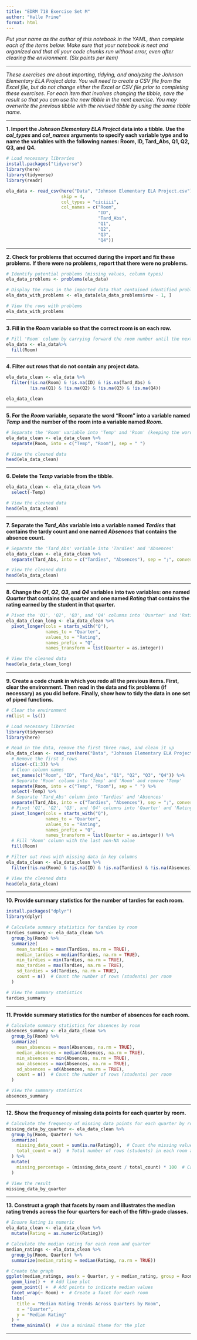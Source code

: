 ```yaml
---
title: "EDRM 718 Exercise Set M"
author: "Halle Prine"
format: html
---
```


*Put your name as the author of this notebook in the YAML, then complete each of the items below. Make sure that your notebook is neat and organized and that all your code chunks run without error, even after clearing the environment. (Six points per item)*

***

*These exercises are about importing, tidying, and analyzing the Johnson Elementary ELA Project data. You will need to create a CSV file from the Excel file, but do not change either the Excel or CSV file prior to completing these exercises. For each item that involves changing the tibble, save the result so that you can use the new tibble in the next exercise. You may overwrite the previous tibble with the revised tibble by using the same tibble name.*

***

**1. Import the *Johnson Elementary ELA Project* data into a tibble. Use the *col_types* and *col_names* arguments to specify each variable type and to name the variables with the following names: Room, ID, Tard_Abs, Q1, Q2, Q3, and Q4.**

```r
# Load necessary libraries
install.packages("tidyverse")
library(here)
library(tidyverse)
library(readr)

ela_data <- read_csv(here("Data", "Johnson Elementary ELA Project.csv"),
                     skip = 4,
                     col_types = "ciciiii",
                     col_names = c("Room",
                                   "ID",
                                   "Tard_Abs",
                                   "Q1",
                                   "Q2",
                                   "Q3",
                                   "Q4"))

```


***

**2. Check for problems that occurred during the import and fix these problems. If there were no problems, report that there were no problems.**

```r
# Identify potential problems (missing values, column types)
ela_data_problems <- problems(ela_data)

# Display the rows in the imported data that contained identified problems
ela_data_with_problems <- ela_data[ela_data_problems$row - 1, ]

# View the rows with problems
ela_data_with_problems
```

***

**3. Fill in the *Room* variable so that the correct room is on each row.**

```r
# Fill 'Room' column by carrying forward the room number until the next room number appears
ela_data <- ela_data%>%
  fill(Room)
```

***

**4. Filter out rows that do not contain any project data.**

```r
ela_data_clean <- ela_data %>%
  filter(!is.na(Room) & !is.na(ID) & !is.na(Tard_Abs) & 
         !is.na(Q1) & !is.na(Q2) & !is.na(Q3) & !is.na(Q4))

ela_data_clean
```


***

**5. For the *Room* variable, separate the word "Room" into a variable named *Temp* and the number of the room into a variable named *Room*.**

```r
# Separate the 'Room' variable into 'Temp' and 'Room' (keeping the word "Room" and the room number)
ela_data_clean <- ela_data_clean %>%
  separate(Room, into = c("Temp", "Room"), sep = " ")

# View the cleaned data
head(ela_data_clean)
```


***

**6. Delete the *Temp* variable from the tibble.**

```r
ela_data_clean <- ela_data_clean %>%
  select(-Temp)

# View the cleaned data
head(ela_data_clean)
```


***

**7. Separate the *Tard_Abs* variable into a variable named *Tardies* that contains the tardy count and one named *Absences* that contains the absence count.**

```r
# Separate the 'Tard_Abs' variable into 'Tardies' and 'Absences'
ela_data_clean <- ela_data_clean %>%
  separate(Tard_Abs, into = c("Tardies", "Absences"), sep = ";", convert = TRUE)

# View the cleaned data
head(ela_data_clean)
```


***

**8. Change the *Q1*, *Q2*, *Q3*, and *Q4* variables into two variables: one named *Quarter* that contains the quarter and one named *Rating* that contains the rating earned by the student in that quarter.**

```r
# Pivot the 'Q1', 'Q2', 'Q3', and 'Q4' columns into 'Quarter' and 'Rating'
ela_data_clean_long <- ela_data_clean %>%
  pivot_longer(cols = starts_with("Q"), 
               names_to = "Quarter", 
               values_to = "Rating", 
               names_prefix = "Q", 
               names_transform = list(Quarter = as.integer))

# View the cleaned data
head(ela_data_clean_long)
```


***

**9. Create a code chunk in which you redo all the previous items. First, clear the environment. Then read in the data and fix problems (if necessary) as you did before. Finally, show how to tidy the data in one set of piped functions.**

```r
# Clear the environment
rm(list = ls())

# Load necessary libraries
library(tidyverse)
library(here)

# Read in the data, remove the first three rows, and clean it up
ela_data_clean <- read_csv(here("Data", "Johnson Elementary ELA Project.csv")) %>%
  # Remove the first 3 rows
  slice(-c(1:3)) %>%
  # Clean column names
  set_names(c("Room", "ID", "Tard_Abs", "Q1", "Q2", "Q3", "Q4")) %>%
  # Separate 'Room' column into 'Temp' and 'Room' and remove 'Temp'
  separate(Room, into = c("Temp", "Room"), sep = " ") %>%
  select(-Temp) %>%
  # Separate 'Tard_Abs' column into 'Tardies' and 'Absences'
  separate(Tard_Abs, into = c("Tardies", "Absences"), sep = ";", convert = TRUE) %>%
  # Pivot 'Q1', 'Q2', 'Q3', and 'Q4' columns into 'Quarter' and 'Rating'
  pivot_longer(cols = starts_with("Q"), 
               names_to = "Quarter", 
               values_to = "Rating", 
               names_prefix = "Q", 
               names_transform = list(Quarter = as.integer)) %>%
  # Fill 'Room' column with the last non-NA value
  fill(Room) 

# Filter out rows with missing data in key columns
ela_data_clean <- ela_data_clean %>%
  filter(!is.na(Room) & !is.na(ID) & !is.na(Tardies) & !is.na(Absences) & !is.na(Rating))

# View the cleaned data
head(ela_data_clean)
```


***

**10. Provide summary statistics for the number of tardies for each room.**

```r
install.packages("dplyr")
library(dplyr)

# Calculate summary statistics for tardies by room
tardies_summary <- ela_data_clean %>%
  group_by(Room) %>%
  summarize(
    mean_tardies = mean(Tardies, na.rm = TRUE),
    median_tardies = median(Tardies, na.rm = TRUE),
    min_tardies = min(Tardies, na.rm = TRUE),
    max_tardies = max(Tardies, na.rm = TRUE),
    sd_tardies = sd(Tardies, na.rm = TRUE),
    count = n()  # Count the number of rows (students) per room
  )

# View the summary statistics
tardies_summary
```


***

**11. Provide summary statistics for the number of absences for each room.**

```r
# Calculate summary statistics for absences by room
absences_summary <- ela_data_clean %>%
  group_by(Room) %>%
  summarize(
    mean_absences = mean(Absences, na.rm = TRUE),
    median_absences = median(Absences, na.rm = TRUE),
    min_absences = min(Absences, na.rm = TRUE),
    max_absences = max(Absences, na.rm = TRUE),
    sd_absences = sd(Absences, na.rm = TRUE),
    count = n()  # Count the number of rows (students) per room
  )

# View the summary statistics
absences_summary
```


***

**12. Show the frequency of missing data points for each quarter by room.**

```r
# Calculate the frequency of missing data points for each quarter by room
missing_data_by_quarter <- ela_data_clean %>%
  group_by(Room, Quarter) %>%
  summarize(
    missing_data_count = sum(is.na(Rating)),  # Count the missing values in Rating
    total_count = n()  # Total number of rows (students) in each room and quarter
  ) %>%
  mutate(
    missing_percentage = (missing_data_count / total_count) * 100  # Calculate percentage of missing data
  )

# View the result
missing_data_by_quarter
```


***

**13. Construct a graph that facets by room and illustrates the median rating trends across the four quarters for each of the fifth-grade classes.**

```r
# Ensure Rating is numeric
ela_data_clean <- ela_data_clean %>%
  mutate(Rating = as.numeric(Rating))

# Calculate the median rating for each room and quarter
median_ratings <- ela_data_clean %>%
  group_by(Room, Quarter) %>%
  summarize(median_rating = median(Rating, na.rm = TRUE))

# Create the graph
ggplot(median_ratings, aes(x = Quarter, y = median_rating, group = Room)) +
  geom_line() +  # Add line plot
  geom_point() +  # Add points to indicate median values
  facet_wrap(~ Room) +  # Create a facet for each room
  labs(
    title = "Median Rating Trends Across Quarters by Room",
    x = "Quarter",
    y = "Median Rating"
  ) +
  theme_minimal()  # Use a minimal theme for the plot
```


***

